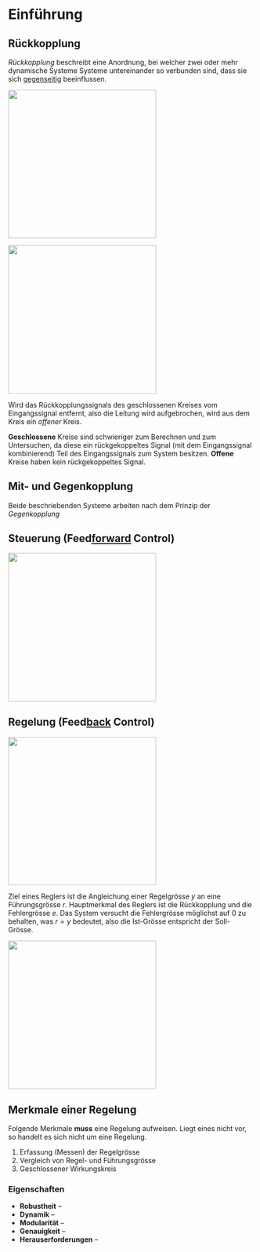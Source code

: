 # Einführung

## Rückkopplung

*Rückkopplung* beschreibt eine Anordnung, bei welcher zwei oder mehr dynamische Systeme Systeme untereinander so verbunden sind, dass sie sich [gegenseitig]{.underline} beeinflussen.

![](images/closed_loop.png){width="8cm"}

![](images/open-loop.png){width="8cm"}

Wird das Rückkopplungssignals des geschlossenen Kreises vom Eingangssignal entfernt, also die Leitung wird aufgebrochen, wird aus dem Kreis ein *offener* Kreis.

::: callout-caution
**Geschlossene** Kreise sind schwieriger zum Berechnen und zum Untersuchen, da diese ein rückgekoppeltes Signal (mit dem Eingangssignal kombinierend) Teil des Eingangssignals zum System besitzen. **Offene** Kreise haben kein rückgekoppeltes Signal.
:::

## Mit- und Gegenkopplung

Beide beschriebenden Systeme arbeiten nach dem Prinzip der *Gegenkopplung*

## Steuerung (Feed[forward]{.underline} Control)

![](images/steuerung.png){width="8cm"}

## Regelung (Feed[back]{.underline} Control)

![](images/regelung.png){width="8cm"}

Ziel eines Reglers ist die Angleichung einer Regelgrösse $y$ an eine Führungsgrösse $r$. Hauptmerkmal des Reglers ist die Rückkopplung und die Fehlergrösse $e$. Das System versucht die Fehlergrösse möglichst auf $0$ zu behalten, was $r = y$ bedeutet, also die Ist-Grösse entspricht der Soll-Grösse.

![](images/definition_regelung.png){width="8cm"}

```{=latex}
\begin{conditions}
 r & Führungsgrösse (Soll-Wert) \\
 e & Regelfehler \\
 u & Stellgrösse \\
 y & Regelgrösse (Ist-Wert) \\
 v & Störgrösse
\end{conditions}
```
::: callout-note
## Merkmale einer Regelung

Folgende Merkmale **muss** eine Regelung aufweisen. Liegt eines nicht vor, so handelt es sich nicht um eine Regelung.

1.  Erfassung (Messen) der Regelgrösse
2.  Vergleich von Regel- und Führungsgrösse
3.  Geschlossener Wirkungskreis
:::

```{=latex}
\begin{align*}
y = R \cdot P \cdot e = R \cdot P\ (r-y)= R \cdot P \cdot r - R \cdot P \cdot y \\
y + R \cdot P \cdot y = R \cdot P \cdot r\quad \Rightarrow\quad\frac{y}{r}=\frac{R\cdot P}{1+R\cdot P} \stackrel{!}{=} \underline{1}
\end{align*}
```
### Eigenschaften

-   **Robustheit** --
-   **Dynamik** --
-   **Modularität** --
-   **Genauigkeit** --
-   **Herauserforderungen** --
